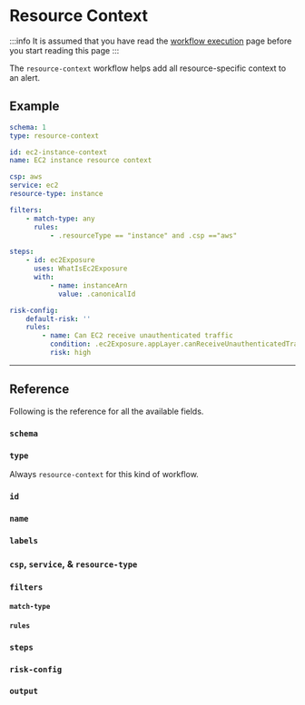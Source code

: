 # Resource Context

:::info
It is assumed that you have read the [workflow execution](./execution) page before you start reading this page
:::

The `resource-context` workflow helps add all resource-specific context to an alert.

## Example

```yaml title="content/workflows/csp/aws/service/ec2/resources/instance/resource-context/instance-context.yaml"
schema: 1
type: resource-context

id: ec2-instance-context
name: EC2 instance resource context

csp: aws
service: ec2
resource-type: instance

filters:
    - match-type: any
      rules:
          - .resourceType == "instance" and .csp =="aws"

steps:
    - id: ec2Exposure
      uses: WhatIsEc2Exposure
      with:
          - name: instanceArn
            value: .canonicalId

risk-config:
    default-risk: ''
    rules:
        - name: Can EC2 receive unauthenticated traffic
          condition: .ec2Exposure.appLayer.canReceiveUnauthenticatedTraffic == true
          risk: high
```

---

## Reference

Following is the reference for all the available fields.


### `schema`

<Schema />

### `type`

Always `resource-context` for this kind of workflow.

### `id`

<Id />

### `name`

<Name />

### `labels`

<Labels />

### `csp`, `service`, & `resource-type`

<ResourceHierarchy />

### `filters`

<Filters />

#### `match-type`

<MatchType />

#### `rules`

<RuleSyntax />

### `steps`

<Steps />

### `risk-config`

<RiskConfig />

### `output`

<Output />
